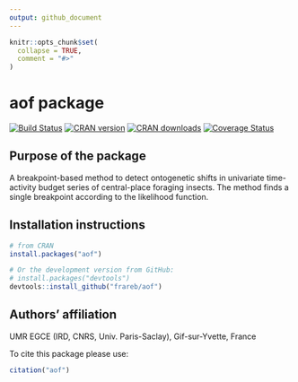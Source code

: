 ```yaml
---
output: github_document
---
```


<!-- README.md is generated from README.Rmd. Please edit that file -->

```r
knitr::opts_chunk$set(
  collapse = TRUE,
  comment = "#>"
)
```

# aof package

[![Build Status](https://travis-ci.org/frareb/aof.svg?branch=master)](https://travis-ci.org/frareb/aof)
[![CRAN version](https://www.r-pkg.org/badges/version/aof)](https://CRAN.R-project.org/package=aof)
[![CRAN downloads](https://cranlogs.r-pkg.org/badges/grand-total/aof)](https://CRAN.R-project.org/package=aof)
[![Coverage Status](https://img.shields.io/codecov/c/gh/frareb/aof/master.svg)](https://codecov.io/gh/frareb/aof?branch=master)

## Purpose of the package

A breakpoint-based method to detect ontogenetic shifts in univariate time-activity budget series of central-place foraging insects. The method finds a single breakpoint according to the likelihood function. 

## Installation instructions

```r
# from CRAN
install.packages("aof")

# Or the development version from GitHub:
# install.packages("devtools")
devtools::install_github("frareb/aof")
```

## Authors' affiliation

UMR EGCE (IRD, CNRS, Univ. Paris-Saclay), Gif-sur-Yvette, France

To cite this package please use: 

```r
citation("aof") 
```

